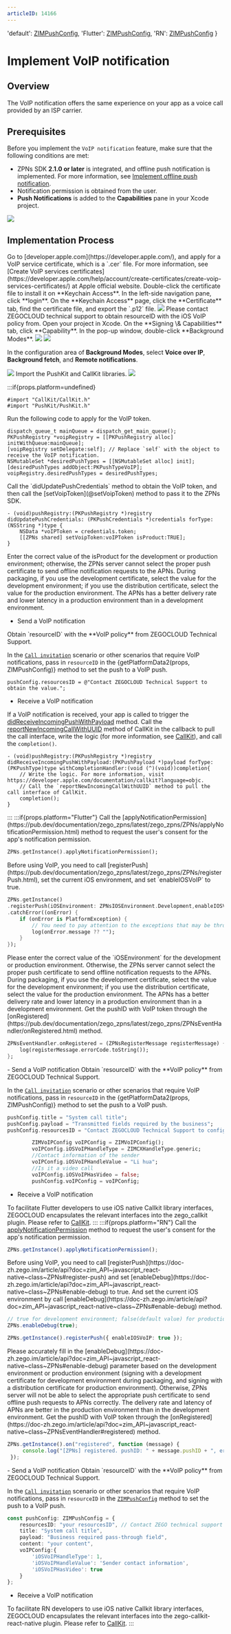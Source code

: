 ```yaml
---
articleID: 14166
---
```



  'default': <a href="@-ZIMPushConfig" target="_blank">ZIMPushConfig</a>,
  'Flutter': <a href="https://pub.dev/documentation/zego_zim/latest/zego_zim/ZIMPushConfig-class.html" target="_blank">ZIMPushConfig</a>,
  'RN': <a href="@ZIMPushConfig" target="_blank">ZIMPushConfig</a>
}


# Implement VoIP notification


## Overview

The VoIP notification offers the same experience on your app as a voice call provided by an ISP carrier.



## Prerequisites

Before you implement the `VoIP notification` feature, make sure that the following conditions are met:

- ZPNs SDK **2.1.0 or later** is integrated, and offline push notification is implemented. For more information, see [Implement offline push notification](./Implement%20offline%20push%20notification.mdx).
- Notification permission is obtained from the user.
- **Push Notifications** is added to the **Capabilities** pane in your Xcode project.
<Frame width="512" height="auto" caption=""><img src="https://doc-media.zego.im/sdk-doc/Pics/ZIM/offline_push_enable_pushNotification.png" /></Frame>

## Implementation Process

<Steps>
<Step title="Apply for a VoIP service certificate">
Go to [developer.apple.com](https://developer.apple.com/), and apply for a VoIP service certificate, which is a `.cer` file. For more information, see [Create VoIP services certificates](https://developer.apple.com/help/account/create-certificates/create-voip-services-certificates/) at Apple official website.
</Step>
<Step title="Export the .p12 file">
Double-click the certificate file to install it on **Keychain Access**. In the left-side navigation pane, click **login**. On the **Keychain Access** page, click the **Certificate** tab, find the certificate file, and export the `.p12` file.
<Frame width="512" height="auto" caption=""><img src="https://doc-media.zego.im/sdk-doc/Pics/ZIM/iOS/VoIP_p12.jpg" /></Frame>
</Step>
<Step title="Obtain resourceID">
Please contact ZEGOCLOUD technical support to obtain resourceID with the iOS VoIP policy from.
</Step>
<Step title="Add Background Modes Capabilities">
Open your project in Xcode. On the **Signing \& Capabilities** tab, click **Capability**. In the pop-up window, double-click **Background Modes**.

<Frame width="512" height="auto" caption=""><img src="https://doc-media.zego.im/sdk-doc/Pics/ZIM/iOS/capability.jpg" /></Frame>
<Frame width="512" height="auto" caption=""><img src="https://doc-media.zego.im/sdk-doc/Pics/ZIM/iOS/Capability_Window.jpeg" /></Frame>

In the configuration area of **Background Modes**, select **Voice over IP**, **Background fetch**, and **Remote notifications**.
   
<Frame width="512" height="auto" caption=""><img src="https://doc-media.zego.im/sdk-doc/Pics/ZIM/iOS/Background_Modes.jpeg" /></Frame>
</Step>
<Step title="Import the PushKit and CallKit libraries">
Import the PushKit and CallKit libraries.
<Frame width="512" height="auto" caption=""><img src="https://doc-media.zego.im/sdk-doc/Pics/ZIM/iOS/Callkit_and_Pushkit.jpg" /></Frame>
</Step>

:::if{props.platform=undefined}
<Step title="Import the header files before use">
```objc
#import "CallKit/CallKit.h"
#import "PushKit/PushKit.h"
```
</Step>
<Step title="Apply for the VoIP token">
Run the following code to apply for the VoIP token.
   
```objc
dispatch_queue_t mainQueue = dispatch_get_main_queue();
PKPushRegistry *voipRegistry = [[PKPushRegistry alloc] initWithQueue:mainQueue];
[voipRegistry setDelegate:self]; // Replace `self` with the object to receive the VoIP notification.
NSMutableSet *desiredPushTypes = [[NSMutableSet alloc] init];
[desiredPushTypes addObject:PKPushTypeVoIP];
voipRegistry.desiredPushTypes = desiredPushTypes;
```
</Step>
<Step title="Obtain the VoIP token">
Call the `didUpdatePushCredentials` method to obtain the VoIP token, and then call the [setVoipToken](@setVoipToken) method to pass it to the ZPNs SDK.
   
```objc
- (void)pushRegistry:(PKPushRegistry *)registry didUpdatePushCredentials: (PKPushCredentials *)credentials forType:(NSString *)type {
    NSData *voIPToken = credentials.token;
    [[ZPNs shared] setVoipToken:voIPToken isProduct:TRUE];
}
```
   
<Warning title="Warning">
Enter the correct value of the isProduct for the development or production environment; otherwise, the ZPNs server cannot select the proper push certificate to send offline notification requests to the APNs. During packaging, if you use the development certificate, select the value for the development environment; if you use the distribution certificate, select the value for the production environment. The APNs has a better delivery rate and lower latency in a production environment than in a development environment.
</Warning>
</Step>
<Step title="Send and receive a VoIP notification">

- Send a VoIP notification
     
<Note title="Note">
Obtain `resourceID` with the **VoIP policy** from ZEGOCLOUD Technical Support.
</Note>

In the [`Call invitation`](./../Guides/Call%20invitation%20signaling.mdx) scenario or other scenarios that require VoIP notifications, pass in `resourceID` in the {getPlatformData2(props, ZIMPushConfig)} method to set the push to a VoIP push.

     
```objc
pushConfig.resourcesID = @"Contact ZEGOCLOUD Technical Support to obtain the value.";
```
   
- Receive a VoIP notification
     
If a VoIP notification is received, your app is called to trigger the [didReceiveIncomingPushWithPayload](https://developer.apple.com/documentation/pushkit/pkpushregistrydelegate/2875784-pushregistry?language=objc) method. Call the [reportNewIncomingCallWithUUID](https://developer.apple.com/documentation/callkit/cxprovider/1930694-reportnewincomingcallwithuuid/) method of CallKit in the callback to pull the call interface, write the logic (for more information, see [CallKit](https://developer.apple.com/documentation/callkit?language=objc)), and call the `completion()`.
     
```objc
- (void)pushRegistry:(PKPushRegistry *)registry didReceiveIncomingPushWithPayload:(PKPushPayload *)payload forType:(PKPushType)type withCompletionHandler:(void (^)(void))completion{
    // Write the logic. For more information, visit https://developer.apple.com/documentation/callkit?language=objc.
    // Call the `reportNewIncomingCallWithUUID` method to pull the call interface of CallKit.
    completion();
}
```
</Step>
:::
:::if{props.platform="Flutter"}
<Step title="Apply for Notification Permission">
Call the [applyNotificationPermission](https://pub.dev/documentation/zego_zpns/latest/zego_zpns/ZPNs/applyNotificationPermission.html) method to request the user's consent for the app's notification permission.

```dart
ZPNs.getInstance().applyNotificationPermission();
```
</Step>
<Step title="Enable VoIP">
Before using VoIP, you need to call [registerPush](https://pub.dev/documentation/zego_zpns/latest/zego_zpns/ZPNs/registerPush.html), set the current iOS environment, and set `enableIOSVoIP` to true.

```dart
ZPNs.getInstance()
.registerPush(iOSEnvironment: ZPNsIOSEnvironment.Development,enableIOSVoIP: true)
.catchError((onError) {
	if (onError is PlatformException) {
    	// You need to pay attention to the exceptions that may be thrown here
    	log(onError.message ?? "");
   	}
});
```
<Warning title="Warning">
Please enter the correct value of the `iOSEnvironment` for the development or production environment. Otherwise, the ZPNs server cannot select the proper push certificate to send offline notification requests to the APNs. During packaging, if you use the development certificate, select the value for the development environment; if you use the distribution certificate, select the value for the production environment. The APNs has a better delivery rate and lower latency in a production environment than in a development environment.
</Warning>
</Step>
<Step title="Get the pushID with VoIP token">
Get the pushID with VoIP token through the [onRegistered](https://pub.dev/documentation/zego_zpns/latest/zego_zpns/ZPNsEventHandler/onRegistered.html) method.

```dart
ZPNsEventHandler.onRegistered = (ZPNsRegisterMessage registerMessage) {
	log(registerMessage.errorCode.toString());
};
```
</Step>
<Step title="Send and receive a VoIP notification">
- Send a VoIP notification
    
<Note title="Note">
Obtain `resourceID` with the **VoIP policy** from ZEGOCLOUD Technical Support.
</Note>
 
In the [`Call invitation`](./../Guides/Call%20invitation%20signaling.mdx) scenario or other scenarios that require VoIP notifications, pass in `resourceID` in the {getPlatformData2(props, ZIMPushConfig)} method to set the push to a VoIP push.


```dart
pushConfig.title = "System call title";
pushConfig.payload = "Transmitted fields required by the business";
pushConfig.resourcesID = "Contact ZEGOCLOUD Technical Support to configure resourcesID";

        ZIMVoIPConfig voIPConfig = ZIMVoIPConfig();
        voIPConfig.iOSVoIPHandleType = ZIMCXHandleType.generic;
        //Contact information of the sender
        voIPConfig.iOSVoIPHandleValue = "Li hua";
        //Is it a video call
        voIPConfig.iOSVoIPHasVideo = false;
        pushConfig.voIPConfig = voIPConfig;
```

- Receive a VoIP notification

To facilitate Flutter developers to use iOS native Callkit library interfaces, ZEGOCLOUD encapsulates the relevant interfaces into the zego_callkit plugin. Please refer to [CallKit](./Best%20Practices/CallKit%20user%20guide.mdx).
</Step>
:::
:::if{props.platform="RN"}
<Step title="Apply for Notification Permission">
Call the [applyNotificationPermission](https://docs.zegocloud.com/article/api?doc=zim_API~javascript_react-native~class~ZPNs#apply-notification-permission) method to request the user's consent for the app's notification permission.

```typescript
ZPNs.getInstance().applyNotificationPermission();
```
</Step>
<Step title="Enable VoIP">
Before using VoIP, you need to call [registerPush](https://doc-zh.zego.im/article/api?doc=zim_API~javascript_react-native~class~ZPNs#register-push) and set [enableDebug](https://doc-zh.zego.im/article/api?doc=zim_API~javascript_react-native~class~ZPNs#enable-debug) to true. And set the current iOS environment by call [enableDebug](https://doc-zh.zego.im/article/api?doc=zim_API~javascript_react-native~class~ZPNs#enable-debug) method.

```typescript
// true for development environment; false(default value) for production environment.
ZPNs.enableDebug(true);

ZPNs.getInstance().registerPush({ enableIOSVoIP: true });
```
<Warning title="Warning">
Please accurately fill in the [enableDebug](https://doc-zh.zego.im/article/api?doc=zim_API~javascript_react-native~class~ZPNs#enable-debug) parameter based on the development environment or production environment (signing with a development certificate for development environment during packaging, and signing with a distribution certificate for production environment). Otherwise, ZPNs server will not be able to select the appropriate push certificate to send offline push requests to APNs correctly. The delivery rate and latency of APNs are better in the production environment than in the development environment.
</Warning>
</Step>
<Step title="Get the pushID with VoIP token">
Get the pushID with VoIP token through the [onRegistered](https://doc-zh.zego.im/article/api?doc=zim_API~javascript_react-native~class~ZPNsEventHandler#registered) method.

```typescript
ZPNs.getInstance().on("registered", function (message) {
     console.log("[ZPNs] registered. pushID: " + message.pushID + ", error: " + message.errorCode);
 });
```
</Step>
<Step title="Send and receive a VoIP notification">
- Send a VoIP notification
    
<Note title="Note">
Obtain `resourceID` with the **VoIP policy** from ZEGOCLOUD Technical Support.
</Note>
 
In the [`Call invitation`](./../Guides/Call%20invitation%20signaling.mdx) scenario or other scenarios that require VoIP notifications, pass in `resourceID` in the [`ZIMPushConfig`](https://doc-zh.zego.im/article/api?doc=zim_API~javascript_react-native~interface~ZIMPushConfig) method to set the push to a VoIP push.


```typescript
const pushConfig: ZIMPushConfig = {
    resourcesID: "your resourcesID", // Contact ZEGO technical support for the configured resourcesID
    title: "System call title",
    payload: "Business required pass-through field",
    content: "your content",
    voIPConfig:{
        'iOSVoIPHandleType': 1,
        'iOSVoIPHandleValue': 'Sender contact information',
        'iOSVoIPHasVideo': true
    }
};
```

- Receive a VoIP notification

To facilitate RN developers to use iOS native Callkit library interfaces, ZEGOCLOUD encapsulates the relevant interfaces into the zego-callkit-react-native plugin. Please refer to [CallKit](./Best%20Practices/CallKit%20user%20guide.mdx).
</Step>
:::
</Steps>
